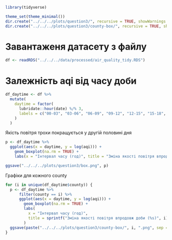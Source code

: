```r
library(tidyverse)

theme_set(theme_minimal())
dir.create("../../../plots/question3/", recursive = TRUE, showWarnings = FALSE)
dir.create("../../../plots/question3/county-box/", recursive = TRUE, showWarnings = FALSE)
```

# Завантаженя датасету з файлу

```r
df <- readRDS("../../../data/processed/air_quality_tidy.RDS")
```

# Залежність aqi від часу доби

```r
df_daytime <- df %>%
  mutate(
    daytime = factor(
      lubridate::hour(date) %/% 3,
      labels = c("00-03", "03-06", "06-09", "09-12", "12-15", "15-18", "18-21", "21-24")
    )
  )
```

Якість повітря трохи покращується у другій половині дня

```r
p <- df_daytime %>%
  ggplot(aes(x = daytime, y = log(aqi))) +
    geom_boxplot(na.rm = TRUE) +
    labs(x = "Інтервал часу (год)", title = "Зміна якості повітря впродовж доби")

ggsave("../../../plots/question3/box.png", p)
```

Графіки для кожного county

```r
for (i in unique(df_daytime$county)) {
  p <- df_daytime %>%
      filter(county == i) %>% 
      ggplot(aes(x = daytime, y = log(aqi))) +
        geom_boxplot(na.rm = TRUE) +
        labs(
          x = "Інтервал часу (год)",
          title = sprintf("Зміна якості повітря впродовж доби (%s)", i)
        )
  ggsave(paste("../../../plots/question3/county-box/", i, ".png", sep = ""), p)
}
```

